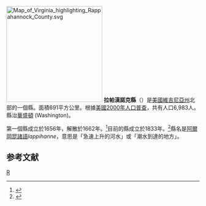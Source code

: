 {{noteTA
|T=zh-hans:拉帕汉诺克县 (弗吉尼亚州);zh-hk:拉帕漢諾克縣 (維珍尼亞州);zh-tw:拉帕漢諾克郡 (維吉尼亞州);
}}

[[File:Map_of_Virginia_highlighting_Rappahannock_County.svg|250px]]
'''拉帕漢諾克縣'''（{{lang-en|Rappahannock County}}）是[[美國|美國]][[維吉尼亞州|維吉尼亞州]]北部的一個縣。面積691平方公里。根據[[美國2000年人口普查|美國2000年人口普查]]，共有人口6,983人。縣治[[華盛頓_(維吉尼亞州)|華盛頓]] (Washington)。

第一個縣成立於1656年，解散於1662年。<ref>{{Cite web |url=http://www.lva.lib.va.us/whatwehave/local/county_formation/locality_maps_bioR.htm#Rappahannock_County |title=存档副本 |access-date=2007-01-12 |archive-url=https://web.archive.org/web/20070206175401/http://www.lva.lib.va.us/whatwehave/local/county_formation/locality_maps_bioR.htm#Rappahannock_County |archive-date=2007-02-06 |dead-url=yes }}</ref>目前的縣成立於1833年。<ref>{{cite web |url=http://www.eoffice.com/offices/_540/675/5330/my_webserver/files/newsite/page2/page2.html |title=存档副本 |accessdate=2007年1月12日 |deadurl=yes |archiveurl=https://web.archive.org/web/20070112161911/http://www.eoffice.com/offices/_540/675/5330/my_webserver/files/newsite/page2/page2.html |archivedate=2007年1月12日 |df= }}</ref>縣名是[[阿爾岡昆諸語言|阿爾岡昆諸語]]''lappihanne''，意思是「急速上升的河水」或「潮水到達的地方」。

==参考文献==
<div class="references-small">
<references />
</div>
{{弗吉尼亚州}}
[[Category:維吉尼亞州縣|R]]